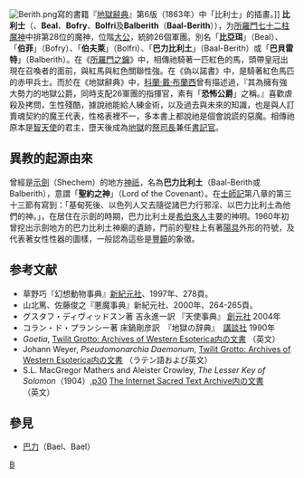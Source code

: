 [[File:Berith.png|thumb]]寫的書籍『[[地獄辭典|地獄辭典]]』第6版（1863年）中「比利士」的插畫。]]
'''比利士'''（{{lang-en|'''Berith'''}}、'''Beal'''、'''Bofry'''、'''Bolfri'''及'''Balberith'''（'''Baal-Berith'''）），为[[所羅門七十二柱魔神|所羅門七十二柱魔神]]中排第28位的魔神，位階[[大公|大公]]，統帥26個軍團。別名「'''比亞珥'''」（Beal）、「'''伯菲'''」（Bofry）、「'''伯夫萊'''」（Bolfri）、「'''巴力比利土'''」（Baal-Berith）或「'''巴貝雷特'''」（Balberith）。在《[[所羅門之鑰|所羅門之鑰]]》中，相傳祂騎著一匹紅色的馬，頭帶皇冠出現在召喚者的面前，與紅馬與紅色關聯性強。在《偽以諾書》中，是騎著紅色馬匹的赤甲兵士。而於在《地獄辭典》中，[[科蘭·戴·布蘭西|科蘭·戴·布蘭西]]曾有描述過，『其為擁有強大勢力的地獄公爵，同時支配26軍團的指揮官，素有「'''恐怖公爵'''」之稱。』喜歡虐殺及拷問，生性殘酷，據說祂能給人練金術，以及過去與未來的知識，也是與人訂賣魂契約的魔王代表，性格表裡不一，多本書上都說祂是個會說謊的惡魔。相傳祂原本是[[智天使|智天使]]的君主，墮天後成為[[地獄|地獄]]的[[祭司長|祭司長]]兼任[[書記官|書記官]]。

== 異教的起源由來 ==
曾經是[[示劍|示劍]]（Shechem）的地方[[神祇|神祇]]，名為'''巴力比利土'''（Baal-Berith或Balberith），意謂「'''聖約之神'''」（Lord of the Covenant）。在[[士師記|士師記]]第八章的第三十三節有寫到：「基甸死後、以色列人又去隨從諸巴力行邪淫、以巴力比利土為他們的神。」，在居住在示劍的時期，巴力比利土是[[希伯來人|希伯來人]]主要的神明。1960年初曾挖出示劍地方的巴力比利土神廟的遺跡，門前的聖柱上有著[[陽具|陽具]]外形的符號，及代表著女性性器的圖樣，一般認為這些是[[豐饒|豐饒]]的象徵。

== 参考文献 ==
* 草野巧『幻想動物事典』[[新紀元社|新紀元社]]、1997年、278頁。
* 山北篤、佐藤俊之『悪魔事典』新紀元社、2000年、264-265頁。
* グスタフ・ディヴィッドスン著 吉永進一訳 『天使事典』 [[創元社|創元社]] 2004年
* コラン・ド・プランシー著 床鍋剛彦訳　『地獄の辞典』　[[講談社|講談社]] 1990年
* ''Goetia'', [http://www.esotericarchives.com/solomon/goetia.htm Twilit Grotto: Archives of Western Esoterica内の文書] {{Wayback|url=http://www.esotericarchives.com/solomon/goetia.htm |date=20070523204557 }}（英文）
* Johann Weyer, ''Pseudomonarchia Daemonum'', [http://www.esotericarchives.com/solomon/weyer.htm Twilit Grotto: Archives of Western Esoterica内の文書] {{WebCite|url=https://www.webcitation.org/6IGSsvZjr?url=http://www.esotericarchives.com/solomon/weyer.htm |date=20130721000243 |dateformat=iso }}（ラテン語および英文）
* S.L. MacGregor Mathers and Aleister Crowley, ''The Lesser Key of Solomon''（1904）,[http://www.sacred-texts.com/grim/lks/lks05.htm p30] {{WebCite|url=https://www.webcitation.org/66dbvepRp?url=http://www.sacred-texts.com/grim/lks/lks05.htm |date=20120403023119 |dateformat=iso }} [http://www.sacred-texts.com/grim/lks/index.htm The Internet Sacred Text Archive内の文書] {{Wayback|url=http://www.sacred-texts.com/grim/lks/index.htm |date=20101202152038 }}（英文）
== 參見 ==
*[[巴力|巴力]]（Bael、Bael）

{{中东神话}}
{{所羅門七十二柱魔神}}

[[Category:所羅門七十二柱魔神|B]]